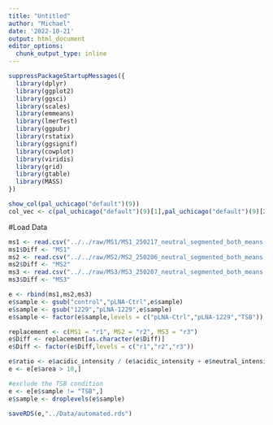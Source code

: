 ```yaml
---
title: "Untitled"
author: "Michael"
date: '2022-10-21'
output: html_document
editor_options: 
  chunk_output_type: inline
---
```




```r
suppressPackageStartupMessages({
  library(dplyr)
  library(ggplot2)
  library(ggsci)
  library(scales)
  library(emmeans)
  library(lmerTest)
  library(ggpubr)
  library(rstatix)
  library(ggsignif)
  library(cowplot)
  library(viridis)
  library(grid)
  library(gtable)
  library(MASS)
})
```



```r
show_col(pal_uchicago("default")(9))
col_vec <- c(pal_uchicago("default")(9)[1],pal_uchicago("default")(9)[2],pal_uchicago("default")(9)[3],pal_uchicago("default")(9)[4],pal_uchicago("default")(9)[5],pal_uchicago("default")(9)[9])
```


#Load Data
```r
ms1 <- read.csv("../../raw/MS1/MS1_250217_neutral_segmented_both_means.csv")
ms1$Diff <- "MS1"
ms2 <- read.csv("../../raw/MS2/MS2_250206_neutral_segmented_both_means.csv")
ms2$Diff <- "MS2"
ms3 <- read.csv("../../raw/MS3/MS3_250207_neutral_segmented_both_means.csv")
ms3$Diff <- "MS3"

e <- rbind(ms1,ms2,ms3)
e$sample <- gsub("control","pLNA-Ctrl",e$sample)
e$sample <- gsub("1229","pLNA-1229",e$sample)
e$sample <- factor(e$sample,levels = c("pLNA-Ctrl","pLNA-1229","TSB"))
```

```r
replacement <- c(MS1 = "r1", MS2 = "r2", MS3 = "r3")
e$Diff <- replacement[as.character(e$Diff)]
e$Diff <- factor(e$Diff,levels = c("r1","r2","r3"))
```


```r
e$ratio <- e$acidic_intensity / (e$acidic_intensity + e$neutral_intensity)
e <- e[e$area > 10,]
```

```r
#exclude the TSB condition
e <- e[e$sample != "TSB",]
e$sample <- droplevels(e$sample)
```

```r
saveRDS(e,"../Data/automated.rds")
```


